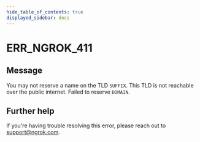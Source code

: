 ```yaml
---
hide_table_of_contents: true
displayed_sidebar: docs
---
```



# ERR_NGROK_411

## Message

You may not reserve a name on the TLD `SUFFIX`. This TLD is not reachable over the public internet. Failed to reserve `DOMAIN`.

<ErrorDetails error="err_ngrok_411" />

## Further help

If you're having trouble resolving this error, please reach out to [support@ngrok.com](mailto:support@ngrok.com?subject=Help%20with%20ERR_NGROK_411).
